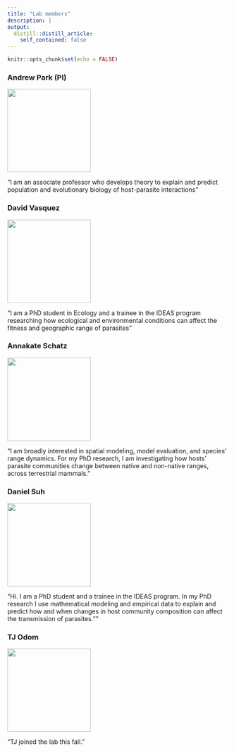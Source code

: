 ```yaml
---
title: "Lab members"
description: |
output:
  distill::distill_article:
    self_contained: false
---
```



```r
knitr::opts_chunk$set(echo = FALSE)
```

### Andrew Park (PI)

![](images/andrew.jpg){width=50mm}

"I am an associate professor who develops theory to explain and predict population and evolutionary biology of host-parasite interactions"


### David Vasquez

![](images/david.png){width=50mm}

"I am a PhD student in Ecology and a trainee in the IDEAS program researching how ecological and environmental conditions can affect the fitness and geographic range of parasites"


### Annakate Schatz

![](images/annakate.jpg){width=50mm}

"I am broadly interested in spatial modeling, model evaluation, and species’ range dynamics. For my PhD research, I am investigating how hosts’ parasite communities change between native and non-native ranges, across terrestrial mammals."



### Daniel Suh

![](images/daniel.png){width=50mm}

"Hi. I am a PhD student and a trainee in the IDEAS program. In my PhD research I use mathematical modeling and empirical data to explain and predict how and when changes in host community composition can affect the transmission of parasites.”"


### TJ Odom

![](images/TJ.png){width=50mm}

"TJ joined the lab this fall."

